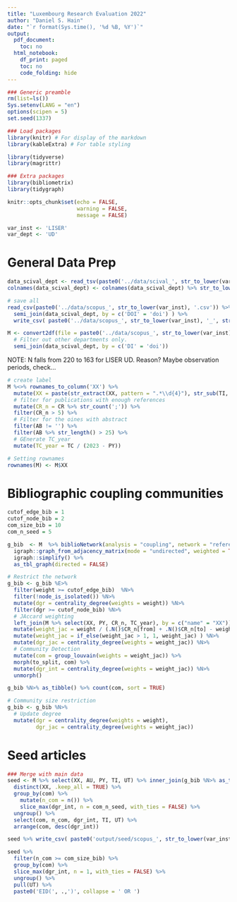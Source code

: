 ```yaml
---
title: "Luxembourg Research Evaluation 2022"
author: "Daniel S. Hain"
date: "`r format(Sys.time(), '%d %B, %Y')`"
output:
  pdf_document:
    toc: no
  html_notebook:
    df_print: paged
    toc: no
    code_folding: hide
---
```


```r
### Generic preamble
rm(list=ls())
Sys.setenv(LANG = "en")
options(scipen = 5)
set.seed(1337)

### Load packages  
library(knitr) # For display of the markdown
library(kableExtra) # For table styling

library(tidyverse)
library(magrittr)

### Extra packages
library(bibliometrix)
library(tidygraph)
```

```r
knitr::opts_chunk$set(echo = FALSE,
                      warning = FALSE, 
                      message = FALSE)
```

```r
var_inst <- 'LISER'
var_dept <- 'UD'
```

# General Data Prep

```r
data_scival_dept <- read_tsv(paste0('../data/scival_', str_to_lower(var_inst), '_', str_to_lower(var_dept), '.tsv')) 
colnames(data_scival_dept) <- colnames(data_scival_dept) %>% str_to_lower() %>% str_squish() %>% str_replace_all("[ ]", "_") %>% str_remove_all('[()\\*\\.\\,]')
```

```r
# save all
read_csv(paste0('../data/scopus_', str_to_lower(var_inst), '.csv')) %>% 
  semi_join(data_scival_dept, by = c('DOI' = 'doi') ) %>%
  write_csv( paste0('../data/scopus_', str_to_lower(var_inst), '_', str_to_lower(var_dept), '_seed_0.csv'))
```


```r
M <- convert2df(file = paste0('../data/scopus_', str_to_lower(var_inst), '.csv'), dbsource = "scopus", format = "csv") %>%
  # Filter out other departments only.
  semi_join(data_scival_dept, by = c('DI' = 'doi')) 
```

NOTE: N falls from 220 to 163 for LISER UD. Reason?
Maybe observation periods, check...

```r
# create label
M %<>% rownames_to_column('XX') %>% 
  mutate(XX = paste(str_extract(XX, pattern = ".*\\d{4}"), str_sub(TI, 1,25)) %>% str_replace_all("[^[:alnum:]]", " ") %>% str_squish() %>% str_replace_all(" ", "_") %>% make.unique(sep='_')) %>%
  # filter for publications with enough references
  mutate(CR_n = CR %>% str_count(';')) %>%
  filter(CR_n > 5) %>%
  # Filter for the oines with abstract
  filter(AB != '') %>%
  filter(AB %>% str_length() > 25) %>%
  # GEnerate TC_year
  mutate(TC_year = TC / (2023 - PY)) 

# Setting rownames
rownames(M) <- M$XX
```

# Bibliographic coupling communities

```r
cutof_edge_bib = 1
cutof_node_bib = 2
com_size_bib = 10
com_n_seed = 5
```

```r
g_bib  <- M  %>% biblioNetwork(analysis = "coupling", network = "references", sep = ";", shortlabel =  FALSE) %>% 
  igraph::graph_from_adjacency_matrix(mode = "undirected", weighted = TRUE, diag = FALSE) %>% 
  igraph::simplify() %>%
  as_tbl_graph(directed = FALSE)
```

```r
# Restrict the network
g_bib <- g_bib %E>% 
  filter(weight >= cutof_edge_bib)  %N>%
  filter(!node_is_isolated()) %N>%
  mutate(dgr = centrality_degree(weights = weight)) %N>% 
  filter(dgr >= cutof_node_bib) %N>%
  # JAccard weighting
  left_join(M %>% select(XX, PY, CR_n, TC_year), by = c("name" = "XX")) %E>% 
  mutate(weight_jac = weight / (.N()$CR_n[from] + .N()$CR_n[to] - weight) ) %E>%
  mutate(weight_jac = if_else(weight_jac > 1, 1, weight_jac) ) %N>%
  mutate(dgr_jac = centrality_degree(weights = weight_jac)) %N>%
  # Community Detection
  mutate(com = group_louvain(weights = weight_jac)) %>%
  morph(to_split, com) %>% 
  mutate(dgr_int = centrality_degree(weights = weight_jac)) %N>%
  unmorph()
```


```r
g_bib %N>% as_tibble() %>% count(com, sort = TRUE)
```
```r
# Community size restriction
g_bib <- g_bib %N>%
  # Update degree
  mutate(dgr = centrality_degree(weights = weight),
         dgr_jac = centrality_degree(weights = weight_jac))
```

# Seed articles

```r
### Merge with main data
seed <- M %>% select(XX, AU, PY, TI, UT) %>% inner_join(g_bib %N>% as_tibble() %>% select(name, dgr, dgr_jac, com, dgr_int), by = c('XX' = 'name')) %>%
  distinct(XX, .keep_all = TRUE) %>%
  group_by(com) %>%
    mutate(n_com = n()) %>%
    slice_max(dgr_int, n = com_n_seed, with_ties = FALSE) %>%
  ungroup() %>%
  select(com, n_com, dgr_int, TI, UT) %>%
  arrange(com, desc(dgr_int))
```

```r
seed %>% write_csv( paste0('output/seed/scopus_', str_to_lower(var_inst), '_', str_to_lower(var_dept), '_seed.csv'))
```



```r
seed %>% 
  filter(n_com >= com_size_bib) %>%
  group_by(com) %>%
  slice_max(dgr_int, n = 1, with_ties = FALSE) %>%
  ungroup() %>%
  pull(UT) %>%
  paste0('EID(', .,')', collapse = ' OR ') 
```



